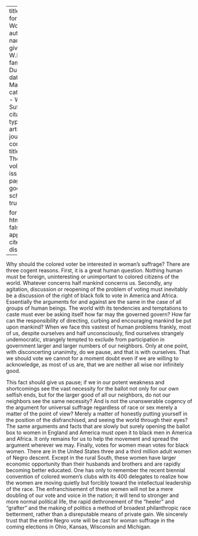 
---
title: 'Votes for Women'
author:
  - name:
      given: W.E.B.
      family: Du Bois
date: Mar. 1912
categories: 
  - Woman Suffrage
citation: 
  type: article-journal
  container-title: The Crisis
  volume: 4
  issue: 5
  page: 234
google-scholar: true

format:
  html:
    toc: false
    appendix-cite-as: display
---

Why should the colored voter be interested in woman's suffrage? There are three cogent reasons. First, it is a great human question. Nothing human must be foreign, uninteresting or unimportant to colored citizens of the world. Whatever concerns half mankind concerns us. Secondly, any agitation, discussion or reopening of the problem of voting must inevitably be a discussion of the right of black folk to vote in America and Africa. Essentially the arguments for and against are the same in the case of all groups of human beings. The world with its tendencies and temptations to caste must ever be asking itself how far may the governed govern? How far can the responsibility of directing, curbing and encouraging mankind be put upon mankind? When we face this vastest of human problems frankly, most of us, despite ourselves and half unconsciously, find ourselves strangely undemocratic, strangely tempted to exclude from participation in government larger and larger numbers of our neighbors. Only at one point, with disconcerting unanimity, do we pause, and that is with ourselves. That we should vote we cannot for a moment doubt even if we are willing to acknowledge, as most of us are, that we are neither all wise nor infinitely good.

This fact should give us pause; if we in our potent weakness and shortcomings see the vast necessity for the ballot not only for our own selfish ends, but for the larger good of all our neighbors, do not our neighbors see the same necessity? And is not the unanswerable cogency of the argument for universal suffrage regardless of race or sex merely a matter of the point of view? Merely a matter of honestly putting yourself in the position of the disfranchised, and seeing the world through their eyes? The same arguments and facts that are slowly but surely opening the ballot box to women in England and America must open it to black men in America and Africa. It only remains for us to help the movement and spread the argument wherever we may. Finally, votes for women mean votes for black women. There are in the United States three and a third million adult women of Negro descent. Except in the rural South, these women have larger economic opportunity than their husbands and brothers and are rapidly becoming better educated. One has only to remember the recent biennial convention of colored women's clubs with its 400 delegates to realize how the women are moving quietly but forcibly toward the intellectual leadership of the race. The enfranchisement of these women will not be a mere doubling of our vote and voice in the nation; it will tend to stronger and more normal political life, the rapid dethronement of the "heeler" and "grafter" and the making of politics a method of broadest philanthropic race betterment, rather than a disreputable means of private gain. We sincerely trust that the entire Negro vote will be cast for woman suffrage in the coming elections in Ohio, Kansas, Wisconsin and Michigan.

